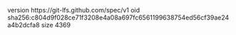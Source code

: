version https://git-lfs.github.com/spec/v1
oid sha256:c804d9f028ce71f3208e4a08a697fc6561199638754ed56cf39ae24a4b2dcfa8
size 4369
